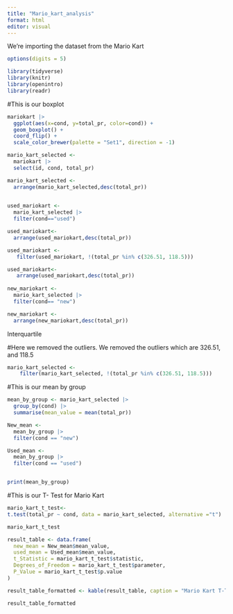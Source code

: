 ```yaml
---
title: "Mario_kart_analysis"
format: html
editor: visual
---
```


We're importing the dataset from the Mario Kart

```r
options(digits = 5)

```

```r
library(tidyverse)
library(knitr)
library(openintro)
library(readr)
```

#This is our boxplot

```r
mariokart |>
  ggplot(aes(x=cond, y=total_pr, color=cond)) +  
  geom_boxplot() +
  coord_flip() +
  scale_color_brewer(palette = "Set1", direction = -1)

```

```r
mario_kart_selected <-
  mariokart |>
  select(id, cond, total_pr) 

mario_kart_selected <-
  arrange(mario_kart_selected,desc(total_pr))
  

used_mariokart <-
  mario_kart_selected |>
  filter(cond=="used") 

used_mariokart<-
  arrange(used_mariokart,desc(total_pr))

used_mariokart <-
   filter(used_mariokart, !(total_pr %in% c(326.51, 118.5))) 

used_mariokart<-
   arrange(used_mariokart,desc(total_pr))
  
new_mariokart <-
  mario_kart_selected |>
  filter(cond== "new") 

new_mariokart <-
  arrange(new_mariokart,desc(total_pr)) 

```

Interquartile

#Here we removed the outliers. We removed the outliers which are 326.51, and 118.5

```r
mario_kart_selected <-
    filter(mario_kart_selected, !(total_pr %in% c(326.51, 118.5)))
```

#This is our mean by group

```r
mean_by_group <- mario_kart_selected |>
  group_by(cond) |>
  summarise(mean_value = mean(total_pr))

New_mean <-
  mean_by_group |>
  filter(cond == "new")

Used_mean <-
  mean_by_group |>
  filter(cond == "used")


print(mean_by_group)
```

#This is our T- Test for Mario Kart

```r
mario_kart_t_test<-
t.test(total_pr ~ cond, data = mario_kart_selected, alternative ="t")

mario_kart_t_test

```

```r
result_table <- data.frame(
  new_mean = New_mean$mean_value,
  used_mean = Used_mean$mean_value,
  t_Statistic = mario_kart_t_test$statistic,
  Degrees_of_Freedom = mario_kart_t_test$parameter,
  P_Value = mario_kart_t_test$p.value
)

result_table_formatted <- kable(result_table, caption = "Mario Kart T-Test Results by Used and New")

result_table_formatted

```
